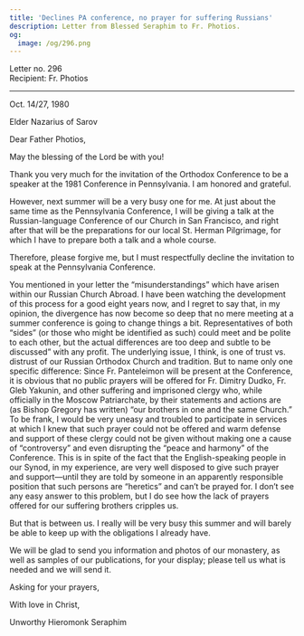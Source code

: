 ```yaml
---
title: 'Declines PA conference, no prayer for suffering Russians'
description: Letter from Blessed Seraphim to Fr. Photios.
og:
  image: /og/296.png
---
```


<div style={{textAlign:'right', fontFamily:'monospace'}}>Letter no. 296</div>
<div style={{textAlign:'left', fontFamily:'monospace'}}>Recipient: Fr. Photios</div>

---

Oct. 14/27, 1980

Elder Nazarius of Sarov

Dear Father Photios,

May the blessing of the Lord be with you!

Thank you very much for the invitation of the Orthodox Conference to be a speaker at the 1981 Conference in Pennsylvania. I am honored and grateful.

However, next summer will be a very busy one for me. At just about the same time as the Pennsylvania Conference, I will be giving a talk at the Russian-language Conference of our Church in San Francisco, and right after that will be the preparations for our local St. Herman Pilgrimage, for which I have to prepare both a talk and a whole course.

Therefore, please forgive me, but I must respectfully decline the invitation to speak at the Pennsylvania Conference.

You mentioned in your letter the “misunderstandings” which have arisen within our Russian Church Abroad. I have been watching the development of this process for a good eight years now, and I regret to say that, in my opinion, the divergence has now become so deep that no mere meeting at a summer conference is going to change things a bit. Representatives of both “sides” (or those who might be identified as such) could meet and be polite to each other, but the actual differences are too deep and subtle to be discussed” with any profit. The underlying issue, I think, is one of trust vs. distrust of our Russian Orthodox Church and tradition. But to name only one specific difference: Since Fr. Panteleimon will be present at the Conference, it is obvious that no public prayers will be offered for Fr. Dimitry Dudko, Fr. Gleb Yakunin, and other suffering and imprisoned clergy who, while officially in the Moscow Patriarchate, by their statements and actions are (as Bishop Gregory has written) “our brothers in one and the same Church.” To be frank, I would be very uneasy and troubled to participate in services at which I knew that such prayer could not be offered and warm defense and support of these clergy could not be given without making one a cause of “controversy” and even disrupting the “peace and harmony” of the Conference. This is in spite of the fact that the English-speaking people in our Synod, in my experience, are very well disposed to give such prayer and support—until they are told by someone in an apparently responsible position that such persons are “heretics” and can’t be prayed for. I don’t see any easy answer to this problem, but I do see how the lack of prayers offered for our suffering brothers cripples us.

But that is between us. I really will be very busy this summer and will barely be able to keep up with the obligations I already have.

We will be glad to send you information and photos of our monastery, as well as samples of our publications, for your display; please tell us what is needed and we will send it.

Asking for your prayers,

With love in Christ,

Unworthy Hieromonk Seraphim